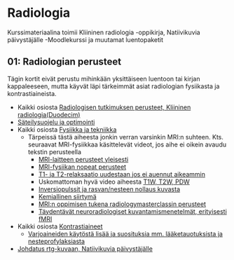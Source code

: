 # Radiologia

Kurssimateriaalina toimii Kliininen radiologia -oppikirja, Natiivikuvia päivystäjälle -Moodlekurssi ja muutamat luentopaketit 

## 01: Radiologian perusteet 

Tägin kortit eivät perustu mihinkään yksittäiseen luentoon tai kirjan kappaleeseen, mutta käyvät läpi tärkeimmät asiat radiologian fysiikasta ja kontrastiaineista. 

- Kaikki osiosta [Radiologisen tutkimuksen perusteet, Kliininen radiologia(Duodecim)]( https://www.oppiportti.fi/oppikirjat/krd00101)
- [Säteilysuojelu ja optimointi](https://www.oppiportti.fi/oppikirjat/krd01601)
- Kaikki osiosta [Fysiikka ja tekniikka](https://www.oppiportti.fi/oppikirjat/krd01401)
  - Tärpeissä tästä aiheesta jonkin verran varsinkin MRI:n suhteen. Kts. seuraavat MRI-fysiikkaa käsittelevät videot, jos aihe ei oikein avaudu tekstin perusteella 
    - [MRI-laitteen perusteet yleisesti](https://youtu.be/NlYXqRG7lus?si=0o-82vXxfTGKE0dy)
    - [MRI-fysiikan nopeat perusteet](https://youtu.be/jLnuPKhKXVM?si=k_udyqRVppONFS6-)
    - [T1- ja T2-relaksaatio uudestaan jos ei auennut aikeammin]( https://youtu.be/qrR2yoRhAmY?si=u6-W2s1geVV3UNCs)
    - Uskomattoman hyvä video aiheesta [T1W, T2W, PDW](https://youtu.be/gGIycwtFOBk?si=8BQb1_Nr99oH0ns5)
    - [Inversiopulssit ja rasvan/nesteen nollaus kuvasta](https://youtu.be/Iln6_J3V514?si=yQey8LnZZLBjBHXS)
    - [Kemiallinen siirtymä](https://youtu.be/QsKpK1AvYRs?si=ophLln7CAY1NjMQO)
    -	[MRI:n oppimisen tukena radiologymasterclassin perusteet](https://www.radiologymasterclass.co.uk/tutorials/mri/mri_scan)
    -	[Täydentävät neuroradiologiset kuvantamismenetelmät, erityisesti fMRI](https://www.oppiportti.fi/oppikirjat/krd00612)
- Kaikki osiosta [Kontrastiaineet](https://www.oppiportti.fi/oppikirjat/krd01501)
  -	[Varjoaineiden käytöstä lisää ja suosituksia mm. lääketauotuksista ja nesteprofylaksiasta](https://diagnostiikka.hus.fi/documents/20117/87759/varjoaineet_rontgentutkimuksissa_aikuispotilailla_suositus_kaytosta.pdf)
- [Johdatus rtg-kuvaan, Natiivikuvia päivystäjälle](https://moodle.utu.fi/pluginfile.php/1843050/mod_resource/content/4/Johdatus%20rtg-kuvaan.pdf)
